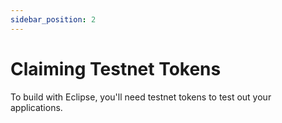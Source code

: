```yaml
---
sidebar_position: 2
---
```


# Claiming Testnet Tokens

To build with Eclipse, you'll need testnet tokens to test out your applications.
